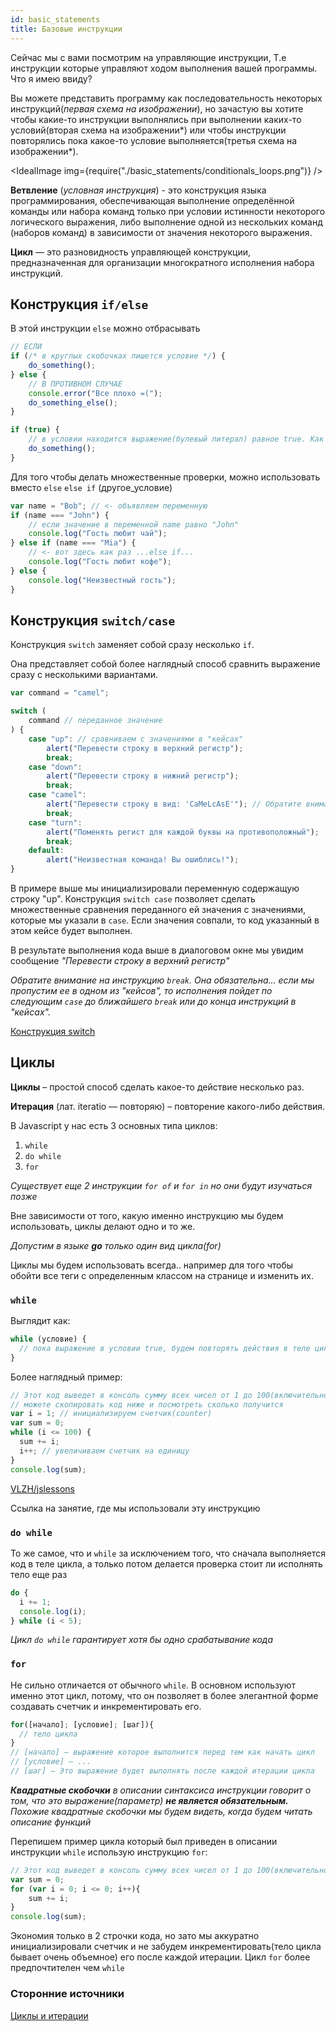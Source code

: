 ```yaml
---
id: basic_statements
title: Базовые инструкции
---
```



Сейчас мы с вами посмотрим на управляющие инструкции, Т.е инструкции которые управляют ходом выполнения вашей программы. Что я имею ввиду?

Вы можете представить программу как последовательность некоторых инструкций(_первая схема на изображении_), но зачастую вы хотите чтобы какие-то инструкции выполнялись при выполнении каких-то условий(вторая схема на изображении*) или чтобы инструкции повторялись пока какое-то условие выполняется(третья схема на изображении*).

<IdealImage img={require("./basic_statements/conditionals_loops.png")} />

**Ветвление** (_условная инструкция_) - это конструкция языка программирования, обеспечивающая выполнение определённой команды или набора команд только при условии истинности некоторого логического выражения, либо выполнение одной из нескольких команд (наборов команд) в зависимости от значения некоторого выражения.

**Цикл** — это разновидность управляющей конструкции, предназначенная для организации многократного исполнения набора инструкций.

## Конструкция `if/else`

В этой инструкции `else` можно отбрасывать

```jsx
// ЕСЛИ
if (/* в круглых скобочках пишется условие */) {
	do_something();
} else {
	// В ПРОТИВНОМ СЛУЧАЕ
	console.error("Все плохо =(");
	do_something_else();
}
```

```jsx
if (true) {
    // в условии находится выражение(булевый литерал) равное true. Как можно понять этот IF бессмысленный
    do_something();
}
```

Для того чтобы делать множественные проверки, можно использовать вместо `else` `else if` (другое_условие)

```jsx
var name = "Bob"; // <- объявляем переменную
if (name === "John") {
    // если значение в переменной name равно "John"
    console.log("Гость любит чай");
} else if (name === "Mia") {
    // <- вот здесь как раз ...else if...
    console.log("Гость любит кофе");
} else {
    console.log("Неизвестный гость");
}
```

## Конструкция `switch/case`

Конструкция `switch` заменяет собой сразу несколько `if`.

Она представляет собой более наглядный способ сравнить выражение сразу с несколькими вариантами.

```jsx
var command = "camel";

switch (
    command // переданное значение
) {
    case "up": // сравниваем с значениями в "кейсах"
        alert("Перевести строку в верхний регистр");
        break;
    case "down":
        alert("Перевести строку в нижний регистр");
        break;
    case "camel":
        alert("Перевести строку в вид: 'CaMeLcAsE'"); // Обратите внимание, что на этой строчеке используется экранирование
        break;
    case "turn":
        alert("Поменять регист для каждой буквы на противоположный");
        break;
    default:
        alert("Неизвестная команда! Вы ошиблись!");
}
```

В примере выше мы инициализировали переменную содержащую строку "up". Конструкция `switch case` позволяет сделать множественные сравнения переданного ей значения с значениями, которые мы указали в `case`. Если значения совпали, то код указанный в этом кейсе будет выполнен.

В результате выполнения кода выше в диалоговом окне мы увидим сообщение _"Перевести строку в верхний регистр"_

_Обратите внимание на инструкцию `break`. Она обязательна... если мы пропустим ее в одном из "кейсов", то исполнения пойдет по следующим `case` до ближайшего `break` или до конца инструкций в "кейсах"._

[Конструкция switch](https://cutt.ly/LiIKS)

## Циклы

**Циклы** – простой способ сделать какое-то действие несколько раз.

**Итерация** (лат. iteratio — повторяю) – повторение какого-либо действия.

В Javascript у нас есть 3 основных типа циклов:

1. `while`
2. `do while`
3. `for`

*Существует еще 2 инструкции `for of` и `for in` но они будут изучаться позже*

Вне зависимости от того, какую именно инструкцию мы будем использовать, циклы делают одно и то же.

*Допустим в языке **go** только один вид цикла(for)*

Циклы мы будем использовать всегда.. например для того чтобы обойти все теги с определенным классом на странице и изменить их.

### `while`

Выглядит как:

```jsx
while (условие) {
  // пока выражение в условии true, будем повторять действия в теле цикла
}
```

Более наглядный пример:

```jsx
// Этот код выведет в консоль сумму всех чисел от 1 до 100(включительно)
// можете скопировать код ниже и посмотреть сколько получится
var i = 1; // инициализируем счетчик(counter)
var sum = 0;
while (i <= 100) {
  sum += i;
  i++; // увеличиваем счетчик на единицу
}
console.log(sum);
```

[VLZH/jslessons](https://goo.gl/Ghb5b4)

Ссылка на занятие, где мы использовали эту инструкцию

### `do while`

То же самое, что и `while` за исключением того, что сначала выполняется код в теле цикла, а только потом делается проверка стоит ли исполнять тело еще раз

```jsx
do {
  i += 1;
  console.log(i);
} while (i < 5);
```

*Цикл `do while` гарантирует хотя бы одно срабатывание кода*

### `for`

Не сильно отличается от обычного `while`. В основном используют именно этот цикл, потому, что он позволяет в более элегантной форме создавать счетчик и инкрементировать его.

```jsx
for([начало]; [условие]; [шаг]){
  // тело цикла
}
// [начало] – выражение которое выполнится перед тем как начать цикл
// [условие] – ...
// [шаг] – Это выражение будет выполнять после каждой итерации цикла
```

***Квадратные скобочки** в описании синтаксиса инструкции говорит о том, что это выражение(параметр) **не является обязательным.**
Похожие квадратные скобочки мы будем видеть, когда будем читать описание функций*

Перепишем пример цикла который был приведен в описании инструкции `while` использую инструкцию `for`:

```jsx
// Этот код выведет в консоль сумму всех чисел от 1 до 100(включительно)
var sum = 0;
for (var i = 0; i <= 0; i++){
	sum += i;
}
console.log(sum);
```

Экономия только в 2 строчки кода, но зато мы аккуратно инициализировали счетчик и не забудем инкрементировать(тело цикла бывает очень объемное) его после каждой итерации. Цикл `for` более предпочтителен чем `while`

### Сторонние источники

[Циклы и итерации](https://cutt.ly/RiILR)